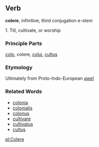 ==Verb==
'''colere''', infinitive, third conjugation e-stem

1. Till, cultivate, or worship

===Principle Parts===

[[colo]], colere, [[colui]], [[cultus]]

===Etymology===
Ultimately from Proto-Indo-European ''[[qwel]]''

===Related Words===
*[[colonia]]
*[[colonialis]]
*[[colonus]]
*[[cultivare]]
*[[cultivatus]]
*[[cultus]]

[[pl:Colere]]